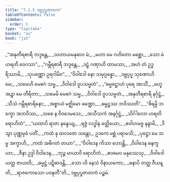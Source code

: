 ```yaml
---
title: "7.1.5 ဒဗ္ဘပုပ္ဖဇာတက"
tableOfContents: false
sidebar:
  order: 5
type: "tipitaka"
basket: "su"
book: "ja1"
---
```



<DynamicBreadcrumb />

<Division number="29" book="ja1" e="ch" v="22" p="158">

<Paragraph number="1517" type="verses" book="ja1">
_“အနုတီရစာရီ ဘဒ္ဒန္တေ,_  
_သဟာယမနုဓာဝ မံ;_  
_မဟာ မေ ဂဟိတော မစ္ဆော,_  
_သော မံ ဟရတိ ဝေဂသာ”._  

</Paragraph>

</Division>
<Division number="30" book="ja1" e="ch" v="22" p="158">

<Paragraph number="1518" type="verses" book="ja1">
_“ဂမ္ဘီရစာရီ ဘဒ္ဒန္တေ,_  
_ဒဠှံ ဂဏှာဟိ ထာမသာ;_  
_အဟံ တံ ဥဒ္ဓရိဿာမိ,_  
_သုပဏ္ဏော ဥရဂါမိဝ”._  

</Paragraph>

</Division>
<Division number="31" book="ja1" e="ch" v="22" p="158">

<Paragraph number="1519" type="verses" book="ja1">
_“ဝိဝါဒေါ နော သမုပ္ပန္နော,_  
_ဒဗ္ဘပုပ္ဖ သုဏောဟိ မေ;_  
_သမေဟိ မေဓဂံ သမ္မ,_  
_ဝိဝါဒေါ ဝူပသမ္မတံ”._  

</Paragraph>

</Division>
<Division number="32" book="ja1" e="ch" v="22" p="158">

<Paragraph number="1520" type="verses" book="ja1">
_“ဓမ္မဋ္ဌောဟံ ပုရေ အာသိံ,_  
_ဗဟူ အဍ္ဍာ မေ တီရိတာ;_  
_သမေမိ မေဓဂံ သမ္မ,_  
_ဝိဝါဒေါ ဝူပသမ္မတံ._  

</Paragraph>

</Division>
<Division number="33" book="ja1" e="ch" v="22" p="159">

<Paragraph number="1521" type="verses" book="ja1">
_အနုတီရစာရိ နင်္ဂုဋ္ဌံ,_  
_သီသံ ဂမ္ဘီရစာရိနော;_  
_အစ္စာယံ မဇ္ဈိမော ခဏ္ဍော,_  
_ဓမ္မဋ္ဌဿ ဘဝိဿတိ”._  

</Paragraph>

</Division>
<Division number="34" book="ja1" e="ch" v="22" p="159">

<Paragraph number="1522" type="verses" book="ja1">
_“စိရမ္ပိ ဘက္ခော အဘဝိဿ,_  
_သစေ န ဝိဝဒေမသေ;_  
_အသီသကံ အနင်္ဂုဋ္ဌံ,_  
_သိင်္ဂါလော ဟရတိ ရောဟိတံ”._  

</Paragraph>

</Division>
<Division number="35" book="ja1" e="ch" v="22" p="159">

<Paragraph number="1523" type="verses" book="ja1">
_“ယထာပိ ရာဇာ နန္ဒေယျ,_  
_ရဇ္ဇံ လဒ္ဓါန ခတ္တိယော;_  
_ဧဝါဟမဇ္ဇ နန္ဒာမိ,_  
_ဒိသွာ ပုဏ္ဏမုခံ ပတိံ._  

</Paragraph>

</Division>
<Division number="36" book="ja1" e="ch" v="22" p="159">

<Paragraph number="1524" type="verses" book="ja1">
_ကထံ နု ထလဇော သန္တော,_  
ဥဒကေ မစ္ဆံ ပရာမသိ;_  
_ပုဋ္ဌော မေ သမ္မ အက္ခာဟိ,_  
_ကထံ အဓိဂတံ တယာ”._  

</Paragraph>

</Division>
<Division number="37" book="ja1" e="ch" v="22" p="159">

<Paragraph number="1525" type="verses" book="ja1">
_“ဝိဝါဒေန ကိသာ ဟောန္တိ,_  
_ဝိဝါဒေန ဓနက္ခယာ;_  
_ဇီနာ ဥဒ္ဒါ ဝိဝါဒေန,_  
_ဘုဉ္ဇ မာယာဝိ ရောဟိတံ._  

</Paragraph>

</Division>
<Division number="38" book="ja1" e="ch" v="22" p="159">

<Paragraph number="1526" type="verses" book="ja1">
_ဧဝမေဝ မနုဿေသု,_  
_ဝိဝါဒေါ ယတ္ထ ဇာယတိ;_  
_ဓမ္မဋ္ဌံ ပဋိဓာဝန္တိ,_  
_သော ဟိ နေသံ ဝိနာယကော;_  
_ဓနာပိ တတ္ထ ဇီယန္တိ,_  
_ရာဇကောသော ပဝဍ္ဎတီ”တိ._  


</Paragraph>
</Division>

<Paragraph number="1527" type="center" book="ja1">
ဒဗ္ဘပုပ္ဖဇာတကံ ပဉ္စမံ.
</Paragraph>